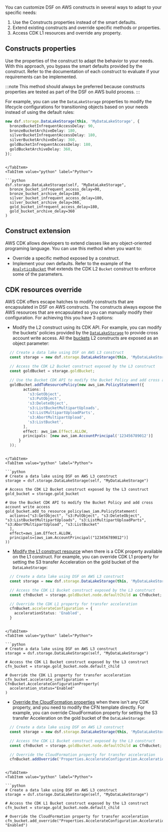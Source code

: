 [//]: # (This file is generated, do not modify directly, update the README.md in framework/src/utils)

You can customize DSF on AWS constructs in several ways to adapt to your specific needs:
1. Use the Constructs properties instead of the smart defaults.
2. Extend existing constructs and override specific methods or properties.
3. Access CDK L1 resources and override any property.


## Constructs properties

Use the properties of the construct to adapt the behavior to your needs. With this approach, you bypass the smart defaults provided by the construct.
Refer to the documentation of each construct to evaluate if your requirements can be implemented.

:::note
This method should always be preferred because constructs properties are tested as part of the DSF on AWS build process.
:::

For example, you can use the `DataLakeStorage` properties to modify the lifecycle configurations for transitioning objects based on your needs instead of using the default rules:

<Tabs>
  <TabItem value="typescript" label="TypeScript" default>

  ```typescript
new dsf.storage.DataLakeStorage(this, 'MyDataLakeStorage', {
    bronzeBucketInfrequentAccessDelay: 90,
    bronzeBucketArchiveDelay: 180,
    silverBucketInfrequentAccessDelay: 180,
    silverBucketArchiveDelay: 360,
    goldBucketInfrequentAccessDelay: 180,
    goldBucketArchiveDelay: 360,
});
  ```
  
  ```mdx-code-block
  
  </TabItem>
  <TabItem value="python" label="Python">

  ```python
dsf.storage.DataLakeStorage(self, "MyDataLakeStorage",
    bronze_bucket_infrequent_access_delay=90,
    bronze_bucket_archive_delay=180,
    silver_bucket_infrequent_access_delay=180,
    silver_bucket_archive_delay=360,
    gold_bucket_infrequent_access_delay=180,
    gold_bucket_archive_delay=360
)
  ```

  </TabItem>
</Tabs>

## Construct extension

AWS CDK allows developers to extend classes like any object-oriented programing language. You can use this method when you want to:
* Override a specific method exposed by a construct.
* Implement your own defaults. Refer to the example of the [`AnalyticsBucket`](https://github.com/awslabs/data-solutions-framework-on-aws/blob/main/framework/src/storage/analytics-bucket.ts) that extends the CDK L2 `Bucket` construct to enforce some of the parameters.

## CDK resources override

AWS CDK offers escape hatches to modify constructs that are encapsulated in DSF on AWS constructs. The constructs always expose the AWS resources that are encapsulated so you can manually modify their configuration. For achieving this you have 3 options:

* Modify the L2 construct using its CDK API. For example, you can modify the buckets' policies provided by the [`DataLakeStorage`](https://awslabs.github.io/data-solutions-framework-on-aws/docs/constructs/library/data-lake-storage) to provide cross account write access. All the [buckets](https://docs.aws.amazon.com/cdk/api/v2/docs/aws-cdk-lib.aws_s3.Bucket.html) L2 constructs are exposed as an object parameter:

<Tabs>
  <TabItem value="typescript" label="TypeScript" default>

  ```typescript
    // Create a data lake using DSF on AWS L3 construct
    const storage = new dsf.storage.DataLakeStorage(this, 'MyDataLakeStorage');

    // Access the CDK L2 Bucket construct exposed by the L3 construct
    const goldBucket = storage.goldBucket;

    // Use the Bucket CDK API to modify the Bucket Policy and add cross account write access
    goldBucket.addToResourcePolicy(new aws_iam.PolicyStatement({
          actions: [
            's3:GetObject',
            's3:PutObject',
            's3:DeleteObject',
            's3:ListBucketMultipartUploads',
            's3:ListMultipartUploadParts',
            's3:AbortMultipartUpload',
            's3:ListBucket',
          ],
          effect: aws_iam.Effect.ALLOW,
          principals: [new aws_iam.AccountPrincipal('123456789012')]
        }
    ));
  ```
  
  ```mdx-code-block
  
  </TabItem>
  <TabItem value="python" label="Python">

  ```python
# Create a data lake using DSF on AWS L3 construct
storage = dsf.storage.DataLakeStorage(self, "MyDataLakeStorage")

# Access the CDK L2 Bucket construct exposed by the L3 construct
gold_bucket = storage.gold_bucket

# Use the Bucket CDK API to modify the Bucket Policy and add cross account write access
gold_bucket.add_to_resource_policy(aws_iam.PolicyStatement(
    actions=["s3:GetObject", "s3:PutObject", "s3:DeleteObject", "s3:ListBucketMultipartUploads", "s3:ListMultipartUploadParts", "s3:AbortMultipartUpload", "s3:ListBucket"
    ],
    effect=aws_iam.Effect.ALLOW,
    principals=[aws_iam.AccountPrincipal("123456789012")]
))
  ```

  </TabItem>
</Tabs>

* [Modify the L1 construct resource](https://docs.aws.amazon.com/cdk/v2/guide/cfn_layer.html#cfn_layer_resource) when there is a CDK property available on the L1 construct.
  For example, you can override CDK L1 property for setting the S3 transfer Acceleration on the gold bucket of the `DataLakeStorage`:

<Tabs>
  <TabItem value="typescript" label="TypeScript" default>

  ```typescript
    // Create a data lake using DSF on AWS L3 construct
    const storage = new dsf.storage.DataLakeStorage(this, 'MyDataLakeStorage');

    // Access the CDK L1 Bucket construct exposed by the L3 construct
    const cfnBucket = storage.goldBucket.node.defaultChild as CfnBucket;

    // Override the CDK L1 property for transfer acceleration
    cfnBucket.accelerateConfiguration = {
      accelerationStatus: 'Enabled',
    }
  ```
  
  ```mdx-code-block
  
  </TabItem>
  <TabItem value="python" label="Python">

  ```python
# Create a data lake using DSF on AWS L3 construct
storage = dsf.storage.DataLakeStorage(self, "MyDataLakeStorage")

# Access the CDK L1 Bucket construct exposed by the L3 construct
cfn_bucket = storage.gold_bucket.node.default_child

# Override the CDK L1 property for transfer acceleration
cfn_bucket.accelerate_configuration = CfnBucket.AccelerateConfigurationProperty(
    acceleration_status="Enabled"
)
  ```

  </TabItem>
</Tabs>

* [Override the CloudFormation properties](https://docs.aws.amazon.com/cdk/v2/guide/cfn_layer.html#cfn_layer_raw) when there isn't any CDK property, and you need to modify the CFN template directly.
  For example, you can override CloudFormation property for setting the S3 transfer Acceleration on the gold bucket of the `DataLakeStorage`:

<Tabs>
  <TabItem value="typescript" label="TypeScript" default>

  ```typescript
    // Create a data lake using DSF on AWS L3 construct
    const storage = new dsf.storage.DataLakeStorage(this, 'MyDataLakeStorage');

    // Access the CDK L1 Bucket construct exposed by the L3 construct
    const cfnBucket = storage.goldBucket.node.defaultChild as CfnBucket;

    // Override the CloudFormation property for transfer acceleration
    cfnBucket.addOverride('Properties.AccelerateConfiguration.AccelerationStatus', 'Enabled')
  ```
  
  ```mdx-code-block
  
  </TabItem>
  <TabItem value="python" label="Python">

  ```python
# Create a data lake using DSF on AWS L3 construct
storage = dsf.storage.DataLakeStorage(self, "MyDataLakeStorage")

# Access the CDK L1 Bucket construct exposed by the L3 construct
cfn_bucket = storage.gold_bucket.node.default_child

# Override the CloudFormation property for transfer acceleration
cfn_bucket.add_override("Properties.AccelerateConfiguration.AccelerationStatus", "Enabled")
  ```

  </TabItem>
</Tabs>


